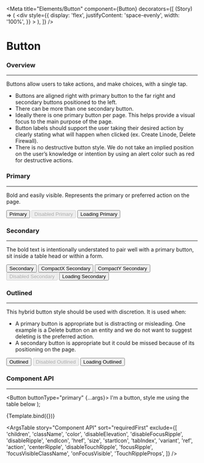 
<Meta
  title="Elements/Button"
  component={Button}
  decorators={[
    (Story) => (
      <div
        style={{
          display: 'flex',
          justifyContent: 'space-evenly',
          width: '100%',
        }}
      >
        <Story />
      </div>
    ),
  ]}
/>

# Button

### Overview

---

Buttons allow users to take actions, and make choices, with a single tap.

- Buttons are aligned right with primary button to the far right and secondary buttons positioned to the left.
- There can be more than one secondary button.
- Ideally there is one primary button per page. This helps provide a visual focus to the main purpose of the page.
- Button labels should support the user taking their desired action by clearly stating what will happen when clicked (ex. Create Linode, Delete Firewall).
- There is no destructive button style. We do not take an implied position on the user’s knowledge or intention by using an alert color such as red for destructive actions.

### Primary

---

Bold and easily visible. Represents the primary or preferred action on the page.

<Canvas>
  <Story name="Primary">
    <Button buttonType="primary" data-qa-button="primary">
      Primary
    </Button>
    <Button buttonType="primary" disabled data-qa-button="primary">
      Disabled Primary
    </Button>
    <Button buttonType="primary" loading data-qa-button="primary">
      Loading Primary
    </Button>
  </Story>
</Canvas>

### Secondary

---

The bold text is intentionally understated to pair well with a primary button, sit inside a table head or within a form.

<Canvas>
  <Story name="Secondary">
    <Button buttonType="secondary" data-qa-button="secondary">
      Secondary
    </Button>
    <Button buttonType="secondary" compactX data-qa-button="secondary">
      CompactX Secondary
    </Button>
    <Button buttonType="secondary" compactY data-qa-button="secondary" style={{ marginTop: 7, maxHeight: 20 }}>
      CompactY Secondary
    </Button>
    <Button buttonType="secondary" disabled data-qa-button="secondary">
      Disabled Secondary
    </Button>
    <Button buttonType="secondary" loading data-qa-button="secondary">
      Loading Secondary
    </Button>
  </Story>
</Canvas>

### Outlined

---

This hybrid button style should be used with discretion. It is used when:

- A primary button is appropriate but is distracting or misleading. One example is a Delete button on an entity and we do not want to suggest deleting is the preferred action.
- A secondary button is appropriate but it could be missed because of its positioning on the page.

<Canvas>
  <Story name="Outlined">
    <Button buttonType="outlined" data-qa-button="outlined">
      Outlined
    </Button>
    <Button buttonType="outlined" disabled data-qa-button="outlined">
      Disabled Outlined
    </Button>
    <Button buttonType="outlined" loading data-qa-button="outlined">
      Loading Outlined
    </Button>
  </Story>
</Canvas>

### Component API

---

<!-- TODO: Look into why the code generated from binding the component is not accurate -->

  <Button buttonType="primary" {...args}>
    I'm a button, style me using the table below
  </Button>
);

<Canvas>
  <Story
    name="Component API"
    args={{
      buttonType: 'primary',
      compactX: false,
      compactY: false,
      disabled: false,
      disableRipple: false,
      fullWidth: false,
      loading: false,
      tooltipText: '',
    }}
    argTypes={{
      buttonType: {
        description: 'The variant to use.',
      },
      compactX: {
        description:
          'Removes the left and right spacing of the text for secondary buttons only.',
        table: {
          defaultValue: { summary: 'false' },
        },
      },
      compactY: {
        description:
          'Removes the top and bottom spacing of the text for secondary buttons only.',
        table: {
          defaultValue: { summary: 'false' },
        },
      },
      disabled: {
        description:
          'A button should remain disabled until all required data has been entered in a form or data has been changed in an edit state.',
        table: {
          defaultValue: { summary: 'false' },
        },
      },
      fullWidth: {
        table: {
          defaultValue: { summary: 'false' },
        },
      },
      loading: {
        description: 'Used to depict a loading state.',
        table: {
          defaultValue: { summary: 'false' },
        },
      },
      tooltipText: {
        description:
          'Displays informative text when users hover over the icon.',
      },
    }}
  >
    {Template.bind({})}
  </Story>
</Canvas>

<ArgsTable
  story="Component API"
  sort="requiredFirst"
  exclude={[
    <!-- These are props that are not relevant -->
    'children',
    'className',
    'color',
    'disableElevation',
    'disableFocusRipple',
    'disableRipple',
    'endIcon',
    'href',
    'size',
    'startIcon',
    'tabIndex',
    'variant',
    <!-- These are props inherited from ButtonBase that we do not use -->
    'ref',
    'action',
    'centerRipple',
    'disableTouchRipple',
    'focusRipple',
    'focusVisibleClassName',
    'onFocusVisible',
    'TouchRippleProps',
  ]}
/>
